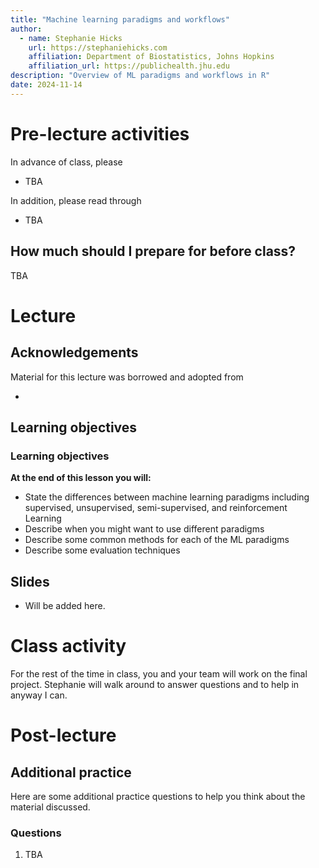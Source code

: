 ```yaml
---
title: "Machine learning paradigms and workflows"
author: 
  - name: Stephanie Hicks
    url: https://stephaniehicks.com
    affiliation: Department of Biostatistics, Johns Hopkins
    affiliation_url: https://publichealth.jhu.edu
description: "Overview of ML paradigms and workflows in R"
date: 2024-11-14
---
```



# Pre-lecture activities

::: callout-important

In advance of class, please

- TBA

:::

In addition, please read through

- TBA

::: callout-note

## How much should I prepare for before class? 

TBA

:::


# Lecture 

## Acknowledgements

Material for this lecture was borrowed and adopted from

- 

## Learning objectives

::: callout-note
### Learning objectives

**At the end of this lesson you will:**

-  State the differences between machine learning paradigms including supervised, unsupervised, semi-supervised, and reinforcement Learning
-  Describe when you might want to use different paradigms
-  Describe some common methods for each of the ML paradigms
-  Describe some evaluation techniques

:::



## Slides 

- Will be added here. <add here>

# Class activity 

For the rest of the time in class, you and your team will work on the final project. Stephanie will walk around to answer questions and to help in anyway I can. 


# Post-lecture

## Additional practice

Here are some additional practice questions to help you think about the material discussed.

::: callout-note
### Questions

1. TBA
:::
